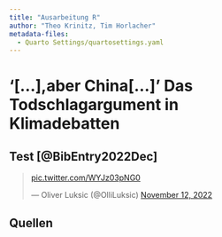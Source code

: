```yaml
---
title: "Ausarbeitung R"
author: "Theo Krinitz, Tim Horlacher"
metadata-files: 
  - Quarto Settings/quartosettings.yaml
---
```


# '[...],aber China[...]' Das Todschlagargument in Klimadebatten

<!-- Definition/Formulierung der Fragestellung -->
## Test [@BibEntry2022Dec]
<!-- Center this div -->
<div>
  <blockquote class="twitter-tweet"><p lang="zxx" dir="ltr"><a href="https://t.co/WYJz03pNG0">pic.twitter.com/WYJz03pNG0</a></p>&mdash; Oliver Luksic (@OlliLuksic) <a href="https://twitter.com/OlliLuksic/status/1591531008754589704?ref_src=twsrc%5Etfw">November 12, 2022</a></blockquote> <script async src="https://platform.twitter.com/widgets.js" charset="utf-8"></script> 
</div>


<!-- Laden der Daten -->

<!-- Bearbeiten/Transformieren der Daten -->

<!-- Geeignete Visualisierung und Aggregation der Daten -->

<!-- Zusammenfassung und Schlussfolgerung -->

## Quellen
::: {#refs}
:::